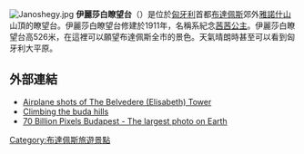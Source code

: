 [[File:Janoshegy.jpg|thumb]]
'''伊麗莎白瞭望台'''（{{lang-hu|Erzsébet-kilátó}}）是位於[[匈牙利|匈牙利]]首都[[布達佩斯|布達佩斯]]郊外[[雅諾什山|雅諾什山]]山頂的瞭望台。伊麗莎白瞭望台修建於1911年，名稱系紀念[[茜茜公主|茜茜公主]]。伊麗莎白瞭望台高526米，在這裡可以願望布達佩斯全市的景色。天氣晴朗時甚至可以看到匈牙利大平原。
== 外部連結 ==
* [http://www.civertan.hu/legifoto/legifoto.php?page_level=986 Airplane shots of The Belvedere (Elisabeth) Tower] {{Wayback|url=http://www.civertan.hu/legifoto/legifoto.php?page_level=986 |date=20190501113016 }}
* [http://www.budapestindex.com/blog/editors/101005/janos-hegy-trip Climbing the buda hills] {{Wayback|url=http://www.budapestindex.com/blog/editors/101005/janos-hegy-trip |date=20190620080512 }}
* [https://web.archive.org/web/20100731084353/http://70gigapixel.cloudapp.net/index_en.html 70 Billion Pixels Budapest - The largest photo on Earth]
{{coord|47|31|5.51|N|18|57|33.06|E|source:huwiki_region:HU_type:landmark|display=title}}

[[Category:布達佩斯旅遊景點|Category:布達佩斯旅遊景點]]